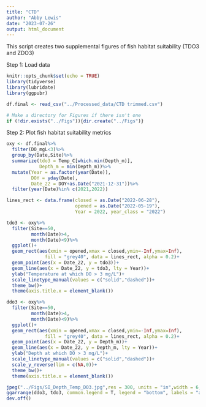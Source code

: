 ```yaml
---
title: "CTD"
author: "Abby Lewis"
date: "2023-07-26"
output: html_document
---
```


This script creates two supplemental figures of fish habitat suitability (TDO3 and ZDO3)


Step 1: Load data
```r
knitr::opts_chunk$set(echo = TRUE)
library(tidyverse)
library(lubridate)
library(ggpubr)

df.final <- read_csv("../Processed_data/CTD trimmed.csv")

# Make a directory for Figures if there isn't one
if (!dir.exists("../Figs")){dir.create("../Figs")}
```


Step 2: Plot fish habitat suitability metrics
```r
oxy <- df.final%>%
  filter(DO_mgL<3)%>%
  group_by(Date,Site)%>%
  summarize(tdo3 = Temp_C[which.min(Depth_m)],
            Depth_m = min(Depth_m))%>%
  mutate(Year = as.factor(year(Date)),
         DOY = yday(Date),
         Date_22 = DOY+as.Date("2021-12-31"))%>%
  filter(year(Date)%in% c(2021,2022))

lines_rect <- data.frame(closed = as.Date("2022-06-28"), 
                         opened = as.Date("2022-05-19"), 
                         Year = 2022, year_class = "2022")

tdo3 <- oxy%>%
  filter(Site==50,
         month(Date)>4,
         month(Date)<9)%>%
  ggplot()+
  geom_rect(aes(xmin = opened,xmax = closed,ymin=-Inf,ymax=Inf),
              fill = "grey40", data = lines_rect, alpha = 0.2)+
  geom_point(aes(x = Date_22, y = tdo3))+
  geom_line(aes(x = Date_22, y = tdo3, lty = Year))+
  ylab("Temperature at which DO > 3 mg/L")+
  scale_linetype_manual(values = c("solid","dashed"))+
  theme_bw()+
  theme(axis.title.x = element_blank())

ddo3 <- oxy%>%
  filter(Site==50,
         month(Date)>4,
         month(Date)<9)%>%
  ggplot()+
  geom_rect(aes(xmin = opened,xmax = closed,ymin=-Inf,ymax=Inf),
              fill = "grey40", data = lines_rect, alpha = 0.2)+
  geom_point(aes(x = Date_22, y = Depth_m))+
  geom_line(aes(x = Date_22, y = Depth_m, lty = Year))+
  ylab("Depth at which DO > 3 mg/L")+
  scale_linetype_manual(values = c("solid","dashed"))+
  scale_y_reverse(lim = c(NA,0))+
  theme_bw()+
  theme(axis.title.x = element_blank())

jpeg("../Figs/SI_Depth_Temp_DO3.jpg",res = 300, units = "in",width = 6, height = 4)
ggarrange(ddo3, tdo3, common.legend = T, legend = "bottom", labels = "auto")
dev.off()
```
